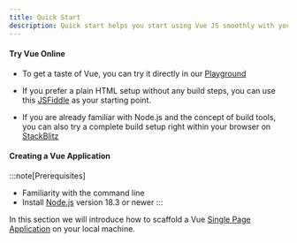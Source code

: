 ```yaml
---
title: Quick Start
description: Quick start helps you start using Vue JS smoothly with your application.
---
```


#### Try Vue Online

- To get a taste of Vue, you can try it directly in our [Playground](https://play.vuejs.org/#eNp9kVFLwzAQx7/KeS9TmBuiT6MOVAbqg4oKvuSltLeuM01CcpmF0u/utaXVhzEISe7/vyS/yzV459ziEAlXmITMl47XylDtrGfIaZtGzdAoA5CnnJ5fDHsATxy9GSOAKhQrmD2S1ha+rNf52Wyw2m6RSUaynB6QgKlyOmWSCCDZXa2bprsF2jZZStSrpXGR4XBZ2Zz0rULxFYqVLKfTOEcOmTXbsljsgzVSRw+lMLOVKzX5V8elNUHhasRVmArnz3OvsY80H/VsR9n3EX0f6k5T+OYpkD+Qwsnj1BfEg735eKFa9pMp5FFL9gnznYLVsWMc0u6jyQX7X15P+1R1PSlN8Rk2NZMJY1EdaP/Jfb5CaebDidL/cK8XN2NzsP0F+HSp8w==/) 

- If you prefer a plain HTML setup without any build steps, you can use this [JSFiddle](https://jsfiddle.net/yyx990803/2ke1ab0z/) as your starting point.

- If you are already familiar with Node.js and the concept of build tools, you can also try a complete build setup right within your browser on [StackBlitz](https://stackblitz.com/edit/vitejs-vite-g85d1yz8?terminal=dev)

#### Creating a Vue Application

:::note[Prerequisites]
- Familiarity with the command line
- Install [Node.js](https://nodejs.org/en) version 18.3 or newer
:::

In this section we will introduce how to scaffold a Vue [Single Page Application](https://vuejs.org/guide/extras/ways-of-using-vue.html#single-page-application-spa) on your local machine.